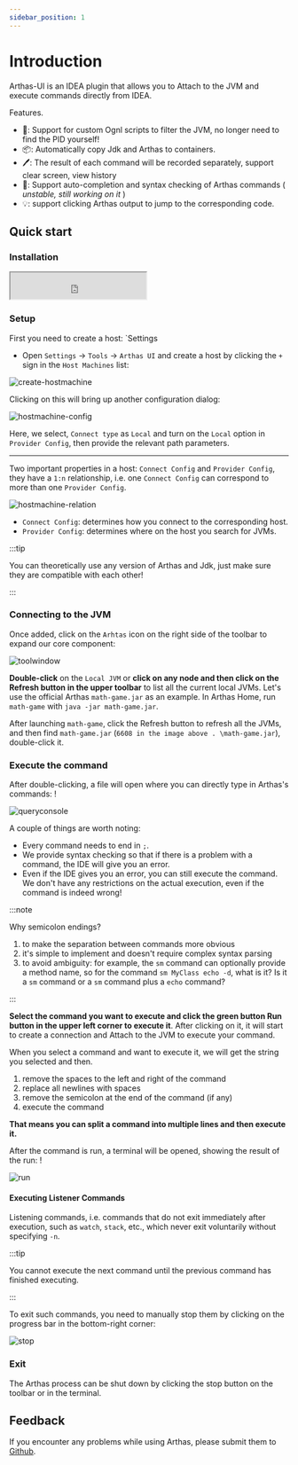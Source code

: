 ```yaml
---
sidebar_position: 1
---
```


# Introduction

Arthas-UI is an IDEA plugin that allows you to Attach to the JVM and execute commands directly from IDEA.

Features.

- 📖: Support for custom Ognl scripts to filter the JVM, no longer need to find the PID yourself!
- 📦: Automatically copy Jdk and Arthas to containers.
- 🖊: The result of each command will be recorded separately, support clear screen, view history
- 🔎: Support auto-completion and syntax checking of Arthas commands ( *unstable, still working on it* )
- 💡: support clicking Arthas output to jump to the corresponding code.

## Quick start

### Installation

<iframe width="245px" height="48px" src="https://plugins.jetbrains.com/embeddable/install/26846"></iframe>

### Setup

First you need to create a host: `Settings

- Open `Settings` -> `Tools` -> `Arthas UI` and create a host by clicking the `+` sign in the `Host Machines` list:

![create-hostmachine](/img/intro/create-hostmachine.png)

Clicking on this will bring up another configuration dialog:

![hostmachine-config](/img/intro/hostmachine-config.png)

Here, we select, `Connect type` as `Local` and turn on the `Local` option in `Provider Config`, then provide the relevant path parameters.

---

Two important properties in a host: `Connect Config` and `Provider Config`, they have a `1:n` relationship, i.e. one `Connect Config` can correspond to more than one `Provider Config`.

![hostmachine-relation](/img/intro/hostmachine-relation.png)

- `Connect Config`: determines how you connect to the corresponding host.
- `Provider Config`: determines where on the host you search for JVMs.

:::tip

You can theoretically use any version of Arthas and Jdk, just make sure they are compatible with each other!

:::

### Connecting to the JVM

Once added, click on the `Arhtas` icon on the right side of the toolbar to expand our core component:

![toolwindow](/img/intro/toolwindow.png)

**Double-click** on the `Local JVM` or **click on any node and then click on the Refresh button in the upper toolbar** to list all the current local JVMs.
Let's use the official Arthas `math-game.jar` as an example. In Arthas Home, run `math-game` with `java -jar math-game.jar`.

After launching `math-game`, click the Refresh button to refresh all the JVMs, and then find `math-game.jar` (`6608 in the image above . \math-game.jar`), double-click it.

### Execute the command

After double-clicking, a file will open where you can directly type in Arthas's commands: !

![queryconsole](/img/intro/query_console.png)

A couple of things are worth noting:

- Every command needs to end in `;`.
- We provide syntax checking so that if there is a problem with a command, the IDE will give you an error.
- Even if the IDE gives you an error, you can still execute the command. We don't have any restrictions on the actual execution, even if the command is indeed wrong!

:::note

Why semicolon endings?

1. to make the separation between commands more obvious
2. it's simple to implement and doesn't require complex syntax parsing
3. to avoid ambiguity: for example, the `sm` command can optionally provide a method name, so for the command `sm MyClass echo -d`, what is it?
Is it a `sm` command or a `sm` command plus a `echo` command?

:::

**Select the command you want to execute and click the green button Run button in the upper left corner to execute it**. After clicking on it, it will start to create a connection and Attach to the JVM to execute your command.

When you select a command and want to execute it, we will get the string you selected and then.

1. remove the spaces to the left and right of the command
2. replace all newlines with spaces
3. remove the semicolon at the end of the command (if any)
4. execute the command

**That means you can split a command into multiple lines and then execute it.**

After the command is run, a terminal will be opened, showing the result of the run: !

![run](/img/intro/run.png)

#### Executing Listener Commands

Listening commands, i.e. commands that do not exit immediately after execution, such as `watch`, `stack`, etc., which never exit voluntarily without specifying `-n`.

:::tip

You cannot execute the next command until the previous command has finished executing.

:::

To exit such commands, you need to manually stop them by clicking on the progress bar in the bottom-right corner:

![stop](/img/intro/stop.png)

### Exit

The Arthas process can be shut down by clicking the stop button on the toolbar or in the terminal.

## Feedback

If you encounter any problems while using Arthas, please submit them to [Github](https://github.com/vudsen/arthas-ui/issues).

